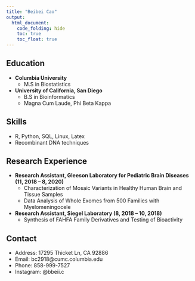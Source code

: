 ```yaml
---
title: "Beibei Cao"
output: 
  html_document:
    code_folding: hide
    toc: true
    toc_float: true
---
```


## Education
* **Columbia University**
  + M.S in Biostatistics
* **University of California, San Diego**
  + B.S in Bioinformatics
  + Magna Cum Laude, Phi Beta Kappa
  
## Skills
* R, Python, SQL, Linux, Latex
* Recombinant DNA techniques 

## Research Experience
* **Research Assistant, Gleeson Laboratory for Pediatric Brain Diseases (11, 2018 – 8, 2020)**
  + Characterization of Mosaic Variants in Healthy Human Brain and Tissue Samples
  + Data Analysis of Whole Exomes from 500 Families with Myelomeningocele
  
* **Research Assistant, Siegel Laboratory (8, 2018 – 10, 2018)**
  + Synthesis of FAHFA Family Derivatives and Testing of Bioactivity

## Contact
* Address: 17295 Thicket Ln, CA 92886
* Email: bc2918@cumc.columbia.edu
* Phone: 858-999-7527
* Instagram: @bbeii.c


